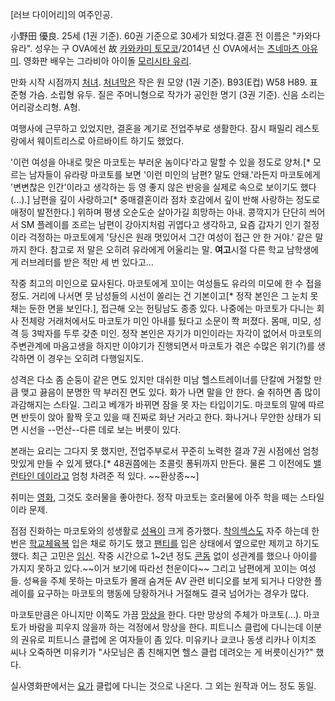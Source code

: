 [러브 다이어리]의 여주인공.

小野田 優良.
25세 (1권 기준). 60권 기준으로 30세가 되었다.결혼 전 이름은 "카와다 유라".  성우는 구  OVA에선 故 [[카와카미 토모코]]/2014년 신 OVA에서는 [[츠네마츠 아유미]]. 영화판 배우는 그라비아 아이돌 [[모리시타 유리]].

만화 시작 시점까지 [[처녀]]. [[처녀막]]은 작은 원 모양 (1권 기준). B93(E컵) W58 H89. 표준형 가슴. 소립형 유두. 질은 주머니형으로 작가가 공인한 명기 (3권 기준). 신음 소리는 어리광소리형. A형.

여행사에 근무하고 있었지만, 결혼을 계기로 전업주부로 생활한다. 잠시 패밀리 레스토랑에서 웨이트리스로 아르바이트 하기도 했었다.

'이런 여성을 아내로 맞은 마코토는 부러운 놈이다'라고 말할 수 있을 정도로 양처.[* 모르는 남자들이 유라랑 마코토를 보면 '이런 미인의 남편? 말도 안돼.'라든지 마코토에게 '변변찮은 인간'이라고 생각하는 등 영 좋지 않은 반응을 실제로 속으로 보이기도 했다(...).] 남편을 깊이 사랑하고[* 중매결혼이라 점차 호감에서 깊이 반해 사랑하는 정도로 애정이 발전한다.] 위하며 평생 오순도순 살아가길 희망하는 아내. 콩깍지가 단단히 씌어서 SM 플레이를 조르는 남편이 강아지처럼 귀엽다고 생각하고, 요즘 갑자기 인기 절정이라 걱정하는 마코토에게 '당신은 원래 멋있어서 그간 여성이 접근 안 한 거야.' 같은 말까지 한다. 참고로 저 말은 오히려 유라에게 어울리는 말. '''여고'''시절 다른 학교 남학생에게 러브레터를 받은 적만 세 번 있다고…

작중 최고의 미인으로 묘사된다. 마코토에게 꼬이는 여성들도 유라의 미모에 한 수 접을 정도. 거리에 나서면 뭇 남성들의 시선이 쏠리는 건 기본이고[* 정작 본인은 그 눈치 못 채는 둔한 면을 보인다.], 접근해 오는 헌팅남도 종종 있다. 나중에는 마코토가 다니는 회사 전체랑 거래처에서도 마코토가 미인 아내를 뒀다고 소문이 쫙 퍼졌다. 몸매, 미모, 성격 등 3박자를 두루 갖춘 미인. 정작 본인은 자기가 미인이라는 자각이 없어서 마코토의 주변관계에 마음고생을 하지만 이야기가 진행되면서 마코토가 겪은 수많은 위기(?)를 생각하면 이 경우는 오히려 다행일지도.

성격은 다소 좀 순둥이 같은 면도 있지만 대쉬한 미남 헬스트레이너를 단칼에 거절할 만큼 맺고 끓음이 분명한 딱 부러진 면도 있다. 화가 나면 말을 안 한다. 술 취하면 좀 많이 과감해지는 스타일. 그리고 베개가 바뀌면 잠을 못 자는 타입이기도. 마코토의 말에 따르면 반듯이 앉아 활짝 웃고 있을 때 진짜로 화난 거라고 한다. 화나거나 무안한 상태가 되면 시선을 --먼산--다른 데로 보는 버릇이 있다.

본래는 요리는 그다지 못 했지만, 전업주부로서 꾸준히 노력한 결과 7권 시점에선 엄청 맛있게 만들 수 있게 됐다.[* 48권쯤에는 초콜릿 퐁뒤까지 만든다. 물론 그 이전에도 [[밸런타인 데이]]라고 엄청 차려준 적 있다. ~~환상종~~]

취미는 [[영화]], 그것도 호러물을 좋아한다. 정작 마코토는 호러물에 아주 학을 떼는 스타일이라 문제.

점점 진화하는 마코토와의 성생활로 [[성욕]]이 크게 증가했다. [[착의섹스]]도 자주 하는데 한번은 [[학교체육복]] 입은 채로 하기도 했고 [[팬티]]를 입은 상태에서 옆으로만 제끼고 하기도 했다. 최근 고민은 [[임신]]. 작중 시간으로 1~2년 정도 [[콘돔]] 없이 성관계를 했으나 아이를 가지지 못하고 있다.~~이거 보기에 따라선 천운이다~~ 그리고 남편에게 꼬이는 여성들. 성욕을 주체 못하는 마코토가 몰래 숨겨둔 AV 관련 비디오를 보게 되거나 다양한 플레이를 요구하는 마코토의 행동에 당황하거나 거절해도 결국 넘어가는 경우가 많다.

마코토만큼은 아니지만 이쪽도 가끔 [[망상]]을 한다. 다만 망상의 주체가 마코토(...). 마코토가 바람을 피우지 않을까 하는 걱정에서 망상을 한다. 피트니스 클럽에 다니는데 이분의 권유로 피트니스 클럽에 온 여자들이 좀 있다. 미유키나 쿄코나 동생 리카나 이치조 씨나 오죽하면 미유키가 "사모님은 좀 친해지면 헬스 클럽 데려오는 게 버릇이신가?" 했다.

실사영화판에서는 [[요가]] 클럽에 다니는 것으로 나온다. 그 외는 원작과 어느 정도 동일.
